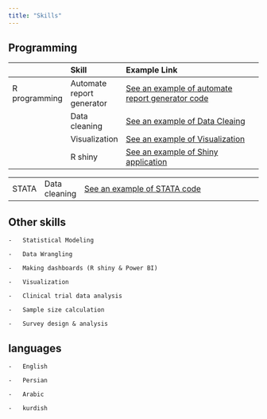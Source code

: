 ```yaml
---
title: "Skills"
---
```


## Programming

|               | Skill                     | Example Link                                                                                                   |
|:--------------|:--------------------------|:---------------------------------------------------------------------------------------------------------------|
| R programming | Automate report generator | [See an example of automate report generator code](https://github.com/nahmadi69/Automate-report-generator.git) |
|               | Data cleaning             | [See an example of Data Cleaing](https://github.com/nahmadi69/Data-Cleaning.git)                               |
|               | Visualization             | [See an example of Visualization](https://github.com/nahmadi69/Visualization.git)                              |
|               | R shiny                   | [See an example of Shiny application](https://github.com/nahmadi69/Shiny-sample.git)                           |

|       |               |                                                                             |
|:------|:--------------|:----------------------------------------------------------------------------|
| STATA | Data cleaning | [See an example of STATA code](https://github.com/nahmadi69/Stata-code.git) |

## Other skills

```         
-   Statistical Modeling

-   Data Wrangling

-   Making dashboards (R shiny & Power BI)

-   Visualization

-   Clinical trial data analysis

-   Sample size calculation

-   Survey design & analysis
```

## languages

```         
-   English

-   Persian

-   Arabic

-   kurdish
```
